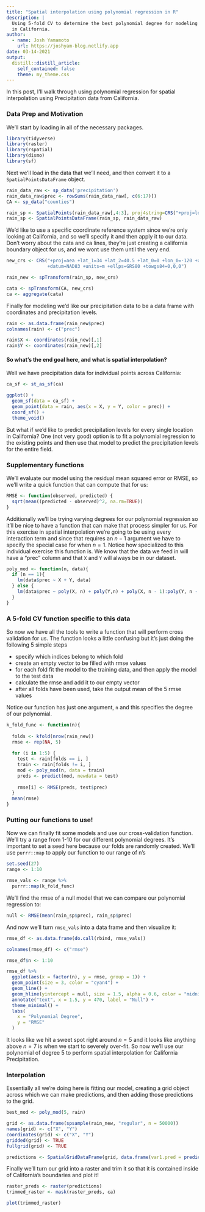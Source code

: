 ```yaml
---
title: "Spatial interpolation using polynomial regression in R"
description: |
  Using 5-fold CV to determine the best polynomial degree for modeling precipitation data
  in California.
author:
  - name: Josh Yamamoto 
    url: https://joshyam-blog.netlify.app
date: 03-14-2021
output:
  distill::distill_article:
    self_contained: false
    theme: my_theme.css
---
```



In this post, I'll walk through using polynomial regression for spatial interpolation using Precipitation data from California.

### Data Prep and Motivation

We'll start by loading in all of the necessary packages.

```r
library(tidyverse)
library(raster)
library(rspatial)
library(dismo)
library(sf)
```

Next we'll load in the data that we'll need, and then convert it to a `SpatialPointsDataFrame` object.

```r
rain_data_raw <- sp_data('precipitation')
rain_data_raw$prec <- rowSums(rain_data_raw[, c(6:17)])
CA <- sp_data("counties")

rain_sp <- SpatialPoints(rain_data_raw[,4:3], proj4string=CRS("+proj=longlat +datum=NAD83"))
rain_sp <- SpatialPointsDataFrame(rain_sp, rain_data_raw)
```

We'd like to use a specific coordinate reference system since we're only looking at California, and so we'll specify it and then apply it to our data. Don't worry about the cata and ca lines, they're just creating a california boundary object for us, and we wont use them until the very end.

```r
new_crs <- CRS("+proj=aea +lat_1=34 +lat_2=40.5 +lat_0=0 +lon_0=-120 +x_0=0 +y_0=-4000000
               +datum=NAD83 +units=m +ellps=GRS80 +towgs84=0,0,0")

rain_new <- spTransform(rain_sp, new_crs)

cata <- spTransform(CA, new_crs)
ca <- aggregate(cata)
```

Finally for modeling we'd like our precipitation data to be a data frame with coordinates and precipitation levels.

```r
rain <- as.data.frame(rain_new$prec)
colnames(rain) <- c("prec")

rain$X <- coordinates(rain_new)[,1]
rain$Y <- coordinates(rain_new)[,2]
```

#### So what's the end goal here, and what is spatial interpolation? 

Well we have precipitation data for individual points across California:

```r
ca_sf <- st_as_sf(ca)

ggplot() +
  geom_sf(data = ca_sf) + 
  geom_point(data = rain, aes(x = X, y = Y, color = prec)) +
  coord_sf() +
  theme_void()
```

But what if we'd like to predict precipitation levels for every single location in California? One (not very good) option is to fit a polynomial regression to the existing points and then use that model to predict the precipitation levels for the entire field.

### Supplementary functions

We'll evaluate our model using the residual mean squared error or RMSE, so we'll write a quick function that can compute that for us:

```r
RMSE <- function(observed, predicted) {
  sqrt(mean((predicted - observed)^2, na.rm=TRUE))
}
```

Additionally we'll be trying varying degrees for our polynomial regression so it'll be nice to have a function that can make that process simpler for us. For this exercise in spatial interpolation we're going to be using every interaction term and since that requires an $n - 1$ argument we have to specify the special case for when $n = 1$. Notice how specialized to this individual exercise this function is. We know that the data we feed in will have a "prec" column and that `X` and `Y` will always be in our dataset.

```r
poly_mod <- function(n, data){
  if (n == 1){
    lm(data$prec ~ X + Y, data)
  } else {
    lm(data$prec ~ poly(X, n) + poly(Y,n) + poly(X, n - 1):poly(Y, n - 1), data)
  }
}
```

### A 5-fold CV function specific to this data

So now we have all the tools to write a function that will perform cross validation for us. The function looks a little confusing but it's just doing the following 5 simple steps

  - specify which indices belong to which fold
  - create an empty vector to be filled with rmse values
  - for each fold fit the model to the training data, and then apply the model to the test data
  - calculate the rmse and add it to our empty vector
  - after all folds have been used, take the output mean of the 5 rmse values
  
Notice our function has just one argument, `n` and this specifies the degree of our polynomial.

```r
k_fold_func <- function(n){
  
  folds <- kfold(nrow(rain_new))
  rmse <- rep(NA, 5)
  
  for (i in 1:5) {
    test <- rain[folds == i, ]
    train <- rain[folds != i, ]
    mod <- poly_mod(n, data = train)
    preds <- predict(mod, newdata = test)
  
    rmse[i] <- RMSE(preds, test$prec)
  }
  mean(rmse)
}
```

### Putting our functions to use!

Now we can finally fit some models and use our cross-validation function. We'll try a range from 1-10 for our different polynomial degrees. It's important to set a seed here because our folds are randomly created. We'll use `purrr::map` to apply our function to our range of n's

```r
set.seed(27)
range <- 1:10

rmse_vals <- range %>% 
  purrr::map(k_fold_func)
```

We'll find the rmse of a null model that we can compare our polynomial regression to:

```r
null <- RMSE(mean(rain_sp$prec), rain_sp$prec)
```

And now we'll turn `rmse_vals` into a data frame and then visualize it:

```r
rmse_df <- as.data.frame(do.call(rbind, rmse_vals)) 

colnames(rmse_df) <- c("rmse")

rmse_df$n <- 1:10

rmse_df %>% 
  ggplot(aes(x = factor(n), y = rmse, group = 1)) +
  geom_point(size = 3, color = "cyan4") +
  geom_line() +
  geom_hline(yintercept = null, size = 1.5, alpha = 0.6, color = "midnightblue") +
  annotate("text", x = 1.5, y = 470, label = "Null") +
  theme_minimal() +
  labs(
    x = "Polynomial Degree",
    y = "RMSE"
  )
```

It looks like we hit a sweet spot right around $n = 5$ and it looks like anything above $n = 7$  is when we start to severely over-fit. So now we'll use our polynomial of degree 5 to perform spatial interpolation for California Precipitation. 

### Interpolation

Essentially all we're doing here is fitting our model, creating a grid object across which we can make predictions, and then adding those predictions to the grid.

```r
best_mod <- poly_mod(5, rain)

grid <- as.data.frame(spsample(rain_new, "regular", n = 50000))
names(grid) <- c("X", "Y")
coordinates(grid) <- c("X", "Y")
gridded(grid) <- TRUE
fullgrid(grid) <- TRUE 

predictions <- SpatialGridDataFrame(grid, data.frame(var1.pred = predict(best_mod, newdata = grid))) 
```


Finally we'll turn our grid into a raster and trim it so that it is contained inside of California's boundaries and plot it!

```r
raster_preds <- raster(predictions)
trimmed_raster <- mask(raster_preds, ca)

plot(trimmed_raster)
```












